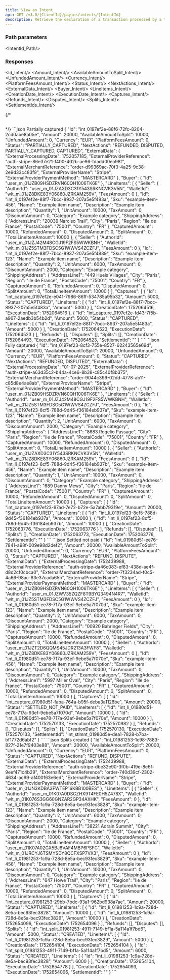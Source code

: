 ```yaml
---
title: View an Intent
api: GET /v3.0/{ClientId}/payins/intents/{IntentId}
description: Retrieve the declaration of a transaction processed by a third-party PSP
---
```





### Path parameters

<IntentId_Path/>

### Responses

<AccordionGroup>
<Accordion title="200 - Response parameters" defaultOpen>

<Id_Intent/>
<Amount_Intent/>
<AvailableAmountToSplit_Intent/>
<UnfundedAmount_Intent/>
<Currency_Intent/>
<PlatformFeesAmount_Intent/>
<Status_Intent/>
<NextActions_Intent/>
<ExternalData_Intent/>
<Buyer_Intent/>
<LineItems_Intent/>
<CreationDate_Intent/>
<ExecutionDate_Intent/>
<Captures_Intent/>
<Refunds_Intent/>
<Disputes_Intent/>
<Splits_Intent/>
<SettlementIds_Intent/>

</Accordion>
</AccordionGroup>

{/* <AccordionGroup>
<Accordion title="400 - ">
```json

```
</Accordion>
</AccordionGroup> */}

<ResponseExample>
```json Partially captured
{
    "Id": "int_0197ef2e-88f6-72fc-8204-2cd0abe8a05e",
    "Amount": 20000,
    "AvailableAmountToSplit": 10000,
    "UnfundedAmount": 0,
    "Currency": "EUR",
    "PlatformFeesAmount": 0,
    "Status": "PARTIALLY_CAPTURED",
    "NextActions": "REFUNDED, DISPUTED, PARTIALLY_CAPTURED, CAPTURED",
    "ExternalData": {
        "ExternalProcessingDate": 1752057185,
        "ExternalProviderReference": "auth-stripe-86e37e21-f400-402b-ae96-fdadd00ea98f",
        "ExternalMerchantReference": "order-d99369ac-70f3-4a25-9c38-2e9d33c483f9",
        "ExternalProviderName": "Stripe",
        "ExternalProviderPaymentMethod": "MASTERCARD"
    },
    "Buyer": {
        "Id": "user_m_01JZB09HSDZRVN60QH1006TK6E"
    },
    "LineItems": [
        {
            "Seller": {
                "AuthorId": "user_m_01JZAXD3C31Y543SRKNCVK3V5N",
                "WalletId": "wlt_m_01JZ8DKE83Y06860JZRKAM259V",
                "FeesAmount": 0
            },
            "Id": "int_li_0197ef2e-88f7-7bcc-8937-207a5e5f483a",
            "Sku": "example-item-456",
            "Name": "Example item name",
            "Description": "Example item description",
            "Quantity": 1,
            "UnitAmount": 10000,
            "TaxAmount": 0,
            "DiscountAmount": 0,
            "Category": "Example category",
            "ShippingAddress": {
                "AddressLine1": "20039 Narciso Trail",
                "City": "Paris",
                "Region": "Ile de France",
                "PostalCode": "75001",
                "Country": "FR"
            },
            "CapturedAmount": 10000,
            "RefundedAmount": 0,
            "DisputedAmount": 0,
            "SplitAmount": 0,
            "TotalLineItemAmount": 10000
        },
        {
            "Seller": {
                "AuthorId": "user_m_01JZJ42M48CGJ19F2FS5WWKBNH",
                "WalletId": "wlt_m_01JZ5STM3FDSC5G1WWVS4ZCZFJ",
                "FeesAmount": 0
            },
            "Id": "int_li_0197ef2e-88f7-7bcc-8937-207a5e5f4839",
            "Sku": "example-item-123",
            "Name": "Example item name",
            "Description": "Example item description",
            "Quantity": 2,
            "UnitAmount": 6000,
            "TaxAmount": 0,
            "DiscountAmount": 2000,
            "Category": "Example category",
            "ShippingAddress": {
                "AddressLine1": "449 Huels Villages",
                "City": "Paris",
                "Region": "Ile de France",
                "PostalCode": "75001",
                "Country": "FR"
            },
            "CapturedAmount": 0,
            "RefundedAmount": 0,
            "DisputedAmount": 0,
            "SplitAmount": 0,
            "TotalLineItemAmount": 10000
        }
    ],
    "Captures": [
        {
            "Id": "int_capture_0197ef2e-e041-7986-86ff-534785a95b32",
            "Amount": 5000,
            "Status": "CAPTURED",
            "LineItems": [
                {
                    "Id": "int_li_0197ef2e-88f7-7bcc-8937-207a5e5f483a",
                    "Amount": 5000
                }
            ],
            "CreationDate": 1752064516,
            "ExecutionDate": 1752064516
        },
        {
            "Id": "int_capture_0197ef2e-fd43-7f5b-a967-2aedb3b54b2d",
            "Amount": 5000,
            "Status": "CAPTURED",
            "LineItems": [
                {
                    "Id": "int_li_0197ef2e-88f7-7bcc-8937-207a5e5f483a",
                    "Amount": 5000
                }
            ],
            "CreationDate": 1752064523,
            "ExecutionDate": 1752064523
        }
    ],
    "Refunds": [],
    "Disputes": [],
    "Splits": [],
    "CreationDate": 1752064493,
    "ExecutionDate": 1752064523,
    "SettlementId": ""
}
```
```json Fully captured
{
    "Id": "int_0197ef23-8cf3-755e-8527-62243565e69d",
    "Amount": 20000,
    "AvailableAmountToSplit": 20000,
    "UnfundedAmount": 0,
    "Currency": "EUR",
    "PlatformFeesAmount": 0,
    "Status": "CAPTURED",
    "NextActions": "REFUNDED, DISPUTED",
    "ExternalData": {
        "ExternalProcessingDate": "01-07-2025",
        "ExternalProviderReference": "auth-stripe-a63d35c2-b44a-4ce6-8b38-c85c40f8b375",
        "ExternalMerchantReference": "order-9044c399-02dd-4778-ab11-c85d8e4ae8ab",
        "ExternalProviderName": "Stripe",
        "ExternalProviderPaymentMethod": "MASTERCARD"
    },
    "Buyer": {
        "Id": "user_m_01JZB09HSDZRVN60QH1006TK6E"
    },
    "LineItems": [
        {
            "Seller": {
                "AuthorId": "user_m_01JZJ42M48CGJ19F2FS5WWKBNH",
                "WalletId": "wlt_m_01JZ5STM3FDSC5G1WWVS4ZCZFJ",
                "FeesAmount": 0
            },
            "Id": "int_li_0197ef23-8cf5-788d-9d45-f36184eb937a",
            "Sku": "example-item-123",
            "Name": "Example item name",
            "Description": "Example item description",
            "Quantity": 2,
            "UnitAmount": 6000,
            "TaxAmount": 0,
            "DiscountAmount": 2000,
            "Category": "Example category",
            "ShippingAddress": {
                "AddressLine1": "8683 Rogelio Passage",
                "City": "Paris",
                "Region": "Ile de France",
                "PostalCode": "75001",
                "Country": "FR"
            },
            "CapturedAmount": 10000,
            "RefundedAmount": 0,
            "DisputedAmount": 0,
            "SplitAmount": 0,
            "TotalLineItemAmount": 10000
        },
        {
            "Seller": {
                "AuthorId": "user_m_01JZAXD3C31Y543SRKNCVK3V5N",
                "WalletId": "wlt_m_01JZ8DKE83Y06860JZRKAM259V",
                "FeesAmount": 0
            },
            "Id": "int_li_0197ef23-8cf5-788d-9d45-f36184eb937b",
            "Sku": "example-item-456",
            "Name": "Example item name",
            "Description": "Example item description",
            "Quantity": 1,
            "UnitAmount": 10000,
            "TaxAmount": 0,
            "DiscountAmount": 0,
            "Category": "Example category",
            "ShippingAddress": {
                "AddressLine1": "689 Danny Mews",
                "City": "Paris",
                "Region": "Ile de France",
                "PostalCode": "75001",
                "Country": "FR"
            },
            "CapturedAmount": 10000,
            "RefundedAmount": 0,
            "DisputedAmount": 0,
            "SplitAmount": 0,
            "TotalLineItemAmount": 10000
        }
    ],
    "Captures": [
        {
            "Id": "int_capture_0197ef23-97ad-7e72-b72e-5a7abb79319e",
            "Amount": 20000,
            "Status": "CAPTURED",
            "LineItems": [
                {
                    "Id": "int_li_0197ef23-8cf5-788d-9d45-f36184eb937a",
                    "Amount": 10000
                },
                {
                    "Id": "int_li_0197ef23-8cf5-788d-9d45-f36184eb937b",
                    "Amount": 10000
                }
            ],
            "CreationDate": 1752063776,
            "ExecutionDate": 1752063776
        }
    ],
    "Refunds": [],
    "Disputes": [],
    "Splits": [],
    "CreationDate": 1752063773,
    "ExecutionDate": 1752063776,
    "SettlementId": ""
}
```
```json Settled not paid
{
    "Id": "int_01980d51-ee76-7841-a98f-009e98d2def2",
    "Amount": 20000,
    "AvailableAmountToSplit": 20000,
    "UnfundedAmount": 0,
    "Currency": "EUR",
    "PlatformFeesAmount": 0,
    "Status": "CAPTURED",
    "NextActions": "REFUND, DISPUTE",
    "ExternalData": {
        "ExternalProcessingDate": 1752439988,
        "ExternalProviderReference": "auth-stripe-da46c083-ef83-438d-ae4f-d8d2cf0cbca0",
        "ExternalMerchantReference": "order-7f3234ad-f0c5-4a66-98ac-83e37cada65b",
        "ExternalProviderName": "Stripe",
        "ExternalProviderPaymentMethod": "MASTERCARD"
    },
    "Buyer": {
        "Id": "user_m_01JZB09HSDZRVN60QH1006TK6E"
    },
    "LineItems": [
        {
            "Seller": {
                "AuthorId": "user_m_01JZWV35ZQZF8T9BYQ3494N4R7",
                "WalletId": "wlt_m_01JZ5STM3FDSC5G1WWVS4ZCZFJ",
                "FeesAmount": 0
            },
            "Id": "int_li_01980d51-ee78-717a-93ef-9ebe5a7f070d",
            "Sku": "example-item-123",
            "Name": "Example item name",
            "Description": "Example item description",
            "Quantity": 2,
            "UnitAmount": 6000,
            "TaxAmount": 0,
            "DiscountAmount": 2000,
            "Category": "Example category",
            "ShippingAddress": {
                "AddressLine1": "00920 Bahringer Fields",
                "City": "Paris",
                "Region": "Ile de France",
                "PostalCode": "75001",
                "Country": "FR"
            },
            "CapturedAmount": 10000,
            "RefundedAmount": 0,
            "DisputedAmount": 0,
            "SplitAmount": 0,
            "TotalLineItemAmount": 10000
        },
        {
            "Seller": {
                "AuthorId": "user_m_01JZT2D6QQMS45JDR213A3FWF8",
                "WalletId": "wlt_m_01JZ8DKE83Y06860JZRKAM259V",
                "FeesAmount": 0
            },
            "Id": "int_li_01980d51-ee78-717a-93ef-9ebe5a7f070e",
            "Sku": "example-item-456",
            "Name": "Example item name",
            "Description": "Example item description",
            "Quantity": 1,
            "UnitAmount": 10000,
            "TaxAmount": 0,
            "DiscountAmount": 0,
            "Category": "Example category",
            "ShippingAddress": {
                "AddressLine1": "5997 Miller Oval",
                "City": "Paris",
                "Region": "Ile de France",
                "PostalCode": "75001",
                "Country": "FR"
            },
            "CapturedAmount": 10000,
            "RefundedAmount": 0,
            "DisputedAmount": 0,
            "SplitAmount": 0,
            "TotalLineItemAmount": 10000
        }
    ],
    "Captures": [
        {
            "Id": "int_capture_01980d51-faba-764a-b95f-deba3a1128be",
            "Amount": 20000,
            "Status": "SETTLED_NOT_PAID",
            "LineItems": [
                {
                    "Id": "int_li_01980d51-ee78-717a-93ef-9ebe5a7f070d",
                    "Amount": 10000
                },
                {
                    "Id": "int_li_01980d51-ee78-717a-93ef-9ebe5a7f070e",
                    "Amount": 10000
                }
            ],
            "CreationDate": 1752570133,
            "ExecutionDate": 1752570982
        }
    ],
    "Refunds": [],
    "Disputes": [],
    "Splits": [],
    "CreationDate": 1752570130,
    "ExecutionDate": 1752570133,
    "SettlementId": "int_stlmnt_01980d5e-dea1-7828-b7ba-bf1772d6abf2"
}
```
```json Splits created
{
    "Id": "int_01981253-1c98-7883-827f-21e7f9403e88",
    "Amount": 20000,
    "AvailableAmountToSplit": 20000,
    "UnfundedAmount": 0,
    "Currency": "EUR",
    "PlatformFeesAmount": 0,
    "Status": "CAPTURED",
    "NextActions": "REFUND, DISPUTE",
    "ExternalData": {
        "ExternalProcessingDate": 1752439988,
        "ExternalProviderReference": "auth-stripe-dbe32e90-3f0b-419e-8e6f-9eef471c4b29",
        "ExternalMerchantReference": "order-740d39cf-2302-4634-ac69-af400163e6ed",
        "ExternalProviderName": "Stripe",
        "ExternalProviderPaymentMethod": "MASTERCARD"
    },
    "Buyer": {
        "Id": "user_m_01JN3KDBA3FWTEP16KBB100BES"
    },
    "LineItems": [
        {
            "Seller": {
                "AuthorId": "user_m_01K07A0DSCZHX9T4FE0H5Z478X",
                "WalletId": "wlt_m_01K076S3GG60GNZAR2GP34AXHK",
                "FeesAmount": 0
            },
            "Id": "int_li_01981253-1c9a-728d-8e5a-bec93fec3828",
            "Sku": "example-item-123",
            "Name": "Example item name",
            "Description": "Example item description",
            "Quantity": 2,
            "UnitAmount": 6000,
            "TaxAmount": 0,
            "DiscountAmount": 2000,
            "Category": "Example category",
            "ShippingAddress": {
                "AddressLine1": "38221 Adrain Summit",
                "City": "Paris",
                "Region": "Ile de France",
                "PostalCode": "75001",
                "Country": "FR"
            },
            "CapturedAmount": 10000,
            "RefundedAmount": 0,
            "DisputedAmount": 0,
            "SplitAmount": 0,
            "TotalLineItemAmount": 10000
        },
        {
            "Seller": {
                "AuthorId": "user_m_01K07A02GX5BJ8VAF4MBP6PSFC",
                "WalletId": "wlt_m_01JRCYJ6TSMYSDY8QCFXSP7VX3",
                "FeesAmount": 0
            },
            "Id": "int_li_01981253-1c9a-728d-8e5a-bec93fec3829",
            "Sku": "example-item-456",
            "Name": "Example item name",
            "Description": "Example item description",
            "Quantity": 1,
            "UnitAmount": 10000,
            "TaxAmount": 0,
            "DiscountAmount": 0,
            "Category": "Example category",
            "ShippingAddress": {
                "AddressLine1": "647 Howe Trail",
                "City": "Paris",
                "Region": "Ile de France",
                "PostalCode": "75001",
                "Country": "FR"
            },
            "CapturedAmount": 10000,
            "RefundedAmount": 0,
            "DisputedAmount": 0,
            "SplitAmount": 0,
            "TotalLineItemAmount": 10000
        }
    ],
    "Captures": [
        {
            "Id": "int_capture_01981253-29bb-7bdc-93a1-962bd938a7ae",
            "Amount": 20000,
            "Status": "CAPTURED",
            "LineItems": [
                {
                    "Id": "int_li_01981253-1c9a-728d-8e5a-bec93fec3828",
                    "Amount": 10000
                },
                {
                    "Id": "int_li_01981253-1c9a-728d-8e5a-bec93fec3829",
                    "Amount": 10000
                }
            ],
            "CreationDate": 1752654096,
            "ExecutionDate": 1752654096
        }
    ],
    "Refunds": [],
    "Disputes": [],
    "Splits": [
        {
            "Id": "int_split_01981253-4911-7149-bf1a-5a114a1f7bd6",
            "Amount": 5000,
            "Status": "CREATED",
            "LineItems": [
                {
                    "Id": "int_li_01981253-1c9a-728d-8e5a-bec93fec3829",
                    "Amount": 5000
                }
            ],
            "CreationDate": 1752654104,
            "ExecutionDate": 1752654104
        },
        {
            "Id": "int_split_01981253-4911-7149-bf1a-5a114a1f7bd5",
            "Amount": 6000,
            "Status": "CREATED",
            "LineItems": [
                {
                    "Id": "int_li_01981253-1c9a-728d-8e5a-bec93fec3828",
                    "Amount": 6000
                }
            ],
            "CreationDate": 1752654104,
            "ExecutionDate": 1752654778
        }
    ],
    "CreationDate": 1752654093,
    "ExecutionDate": 1752654096,
    "SettlementId": ""
}
```
</ResponseExample>

<RequestExample>
<RestGetNoBody/>
</RequestExample>
